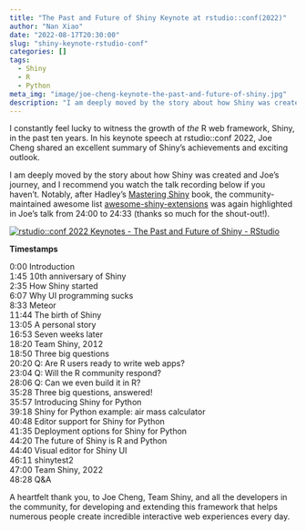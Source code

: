 ```yaml
---
title: "The Past and Future of Shiny Keynote at rstudio::conf(2022)"
author: "Nan Xiao"
date: "2022-08-17T20:30:00"
slug: "shiny-keynote-rstudio-conf"
categories: []
tags:
  - Shiny
  - R
  - Python
meta_img: "image/joe-cheng-keynote-the-past-and-future-of-shiny.jpg"
description: "I am deeply moved by the story about how Shiny was created and Joe's journey."
---
```


I constantly feel lucky to witness the growth of _the_ R web framework,
Shiny, in the past ten years.
In his keynote speech at rstudio::conf 2022, Joe Cheng shared an excellent
summary of Shiny's achievements and exciting outlook.

I am deeply moved by the story about how Shiny was created and Joe's journey,
and I recommend you watch the talk recording below if you haven't.
Notably, after Hadley's [Mastering Shiny](https://mastering-shiny.org/basic-ui.html) book,
the community-maintained awesome list
[awesome-shiny-extensions](https://github.com/nanxstats/awesome-shiny-extensions)
was again highlighted in Joe's talk from 24:00 to 24:33
(thanks so much for the shout-out!).

<div class="figure">
[![rstudio::conf 2022 Keynotes - The Past and Future of Shiny - RStudio](/image/joe-cheng-keynote-the-past-and-future-of-shiny.jpg)](https://www.rstudio.com/conference/2022/keynotes/past-future-shiny/){target="_blank"}
</div>

<style>
.timestamps {
  font-variant-numeric: tabular-nums;
}
.timestamps ul {
  list-style-type: none;
  padding: 0;
  margin: 0;
}
.content .markdown li {
  margin-top: 0;
  margin-bottom: 0;
}
</style>

**Timestamps**

<div class="timestamps">
- 0:00 Introduction
- 1:45 10th anniversary of Shiny
- 2:35 How Shiny started
- 6:07 Why UI programming sucks
- 8:33 Meteor
- 11:44 The birth of Shiny
- 13:05 A personal story
- 16:53 Seven weeks later
- 18:20 Team Shiny, 2012
- 18:50 Three big questions
- 20:20 Q: Are R users ready to write web apps?
- 23:04 Q: Will the R community respond?
- 28:06 Q: Can we even build it in R?
- 35:28 Three big questions, answered!
- 35:57 Introducing Shiny for Python
- 39:18 Shiny for Python example: air mass calculator
- 40:48 Editor support for Shiny for Python
- 41:35 Deployment options for Shiny for Python
- 44:20 The future of Shiny is R and Python
- 44:40 Visual editor for Shiny UI
- 46:11 shinytest2
- 47:00 Team Shiny, 2022
- 48:28 Q&A
</div>

<p></p>

A heartfelt thank you, to Joe Cheng, Team Shiny, and all the developers
in the community, for developing and extending this framework that helps
numerous people create incredible interactive web experiences every day.
